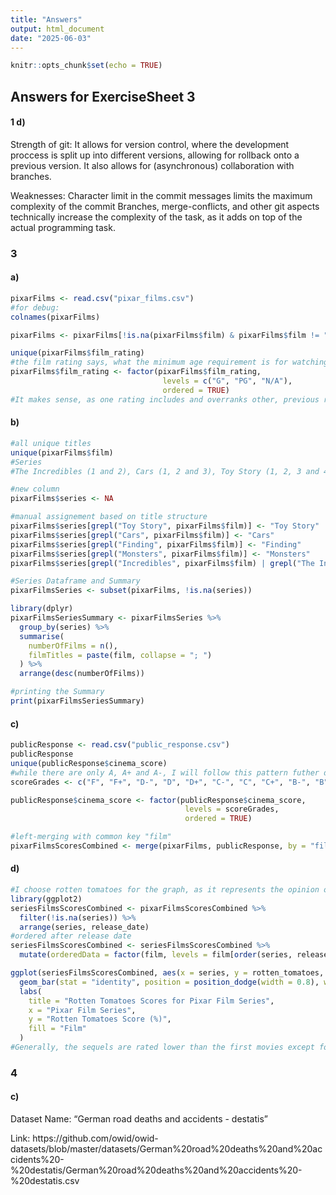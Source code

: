 ```yaml
---
title: "Answers"
output: html_document
date: "2025-06-03"
---
```


```r
knitr::opts_chunk$set(echo = TRUE)
```

## Answers for ExerciseSheet 3

#### 1 d)
Strength of git:
It allows for version control, where the development proccess is split up into different versions, allowing for rollback onto a previous version.
It also allows for (asynchronous) collaboration with branches.

Weaknesses:
Character limit in the commit messages limits the maximum complexity of the commit
Branches, merge-conflicts, and other git aspects technically increase the complexity of the task, as it adds on top of the actual programming task.

### 3
#### a)
```r
pixarFilms <- read.csv("pixar_films.csv")
#for debug:
colnames(pixarFilms)

pixarFilms <- pixarFilms[!is.na(pixarFilms$film) & pixarFilms$film != "", ]

unique(pixarFilms$film_rating)
#the film rating says, what the minimum age requirement is for watching the movie
pixarFilms$film_rating <- factor(pixarFilms$film_rating,
                                  levels = c("G", "PG", "N/A"),
                                  ordered = TRUE)
#It makes sense, as one rating includes and overranks other, previous ratings.
```

#### b)
```r
#all unique titles
unique(pixarFilms$film)
#Series
#The Incredibles (1 and 2), Cars (1, 2 and 3), Toy Story (1, 2, 3 and 4), potentially also "Monsters, Inc." and "Monsters University", but unsure if they count. The same issue is with "Finding Nemo" and "Funding Dory", and also with "Lightyear" and the Toy Story Series, but that one I will ignore due to the radical difference.

#new column
pixarFilms$series <- NA

#manual assignement based on title structure
pixarFilms$series[grepl("Toy Story", pixarFilms$film)] <- "Toy Story"
pixarFilms$series[grepl("Cars", pixarFilms$film)] <- "Cars"
pixarFilms$series[grepl("Finding", pixarFilms$film)] <- "Finding"
pixarFilms$series[grepl("Monsters", pixarFilms$film)] <- "Monsters"
pixarFilms$series[grepl("Incredibles", pixarFilms$film) | grepl("The Incredibles", pixarFilms$film)] <- "The Incredibles"

#Series Dataframe and Summary
pixarFilmsSeries <- subset(pixarFilms, !is.na(series))

library(dplyr)
pixarFilmsSeriesSummary <- pixarFilmsSeries %>%
  group_by(series) %>%
  summarise(
    numberOfFilms = n(),
    filmTitles = paste(film, collapse = "; ")
  ) %>%
  arrange(desc(numberOfFilms))

#printing the Summary
print(pixarFilmsSeriesSummary)
```
#### c)
```r
publicResponse <- read.csv("public_response.csv")
publicResponse
unique(publicResponse$cinema_score)
#while there are only A, A+ and A-, I will follow this pattern futher down for consistency
scoreGrades <- c("F", "F+", "D-", "D", "D+", "C-", "C", "C+", "B-", "B", "B+", "A-", "A", "A+")

publicResponse$cinema_score <- factor(publicResponse$cinema_score,
                                       levels = scoreGrades,
                                       ordered = TRUE)

#left-merging with common key "film"
pixarFilmsScoresCombined <- merge(pixarFilms, publicResponse, by = "film", all.x = TRUE)

```

#### d)
```r
#I choose rotten tomatoes for the graph, as it represents the opinion of the general audience, especially more so than cinema_score or critics_choice
library(ggplot2)
seriesFilmsScoresCombined <- pixarFilmsScoresCombined %>%
  filter(!is.na(series)) %>%
  arrange(series, release_date)
#ordered after release date
seriesFilmsScoresCombined <- seriesFilmsScoresCombined %>%
  mutate(orderedData = factor(film, levels = film[order(series, release_date)]))

ggplot(seriesFilmsScoresCombined, aes(x = series, y = rotten_tomatoes, fill = orderedData)) +
  geom_bar(stat = "identity", position = position_dodge(width = 0.8), width = 0.8) +
  labs(
    title = "Rotten Tomatoes Scores for Pixar Film Series",
    x = "Pixar Film Series",
    y = "Rotten Tomatoes Score (%)",
    fill = "Film"
  )
#Generally, the sequels are rated lower than the first movies except for one clear outlier: Cars 2, which is rated significantly lower than its sequel.
```

### 4
#### c)
Dataset Name: "German road deaths and accidents - destatis"

Link: https://github.com/owid/owid-datasets/blob/master/datasets/German%20road%20deaths%20and%20accidents%20-%20destatis/German%20road%20deaths%20and%20accidents%20-%20destatis.csv

